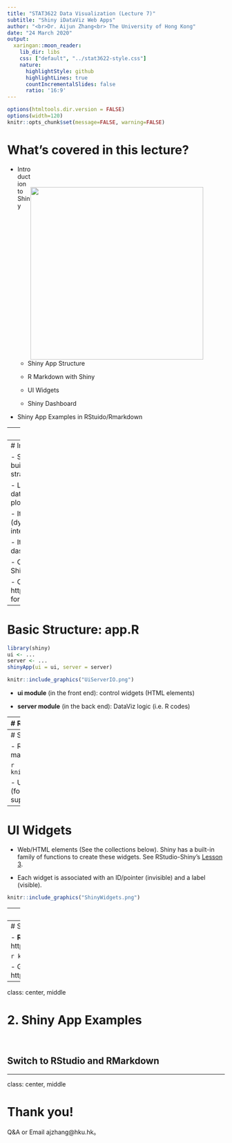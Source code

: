 ```yaml
---
title: "STAT3622 Data Visualization (Lecture 7)"
subtitle: "Shiny iDataViz Web Apps"
author: "<br>Dr. Aijun Zhang<br> The University of Hong Kong"
date: "24 March 2020"
output:
  xaringan::moon_reader:
    lib_dir: libs
    css: ["default", "../stat3622-style.css"]
    nature:
      highlightStyle: github
      highlightLines: true
      countIncrementalSlides: false
      ratio: '16:9'
---
```


```r
options(htmltools.dir.version = FALSE)
options(width=120)
knitr::opts_chunk$set(message=FALSE, warning=FALSE)
```

# What's covered in this lecture?

<img style="float: right; width: 400px; padding:50px 50px 0 0;" src="ShinyLogo.png">

- Introduction to Shiny 
  
  - Shiny App Structure
  
  - R Markdown with Shiny
  
  - UI Widgets

  - Shiny Dashboard

- Shiny App Examples in RStuido/Rmarkdown

---
class: center, middle

# 1. Introduction to Shiny 


---
# Introduction to Shiny 

- Shiny is an R package, for easy building interactive web apps straight from R.

- Linked views of interactive data visualization (compare with plotly)

- It may enable R Markdown (dynamic documents) to be interactive

- It provides tools for building dashboards …

- Click [here](https://shiny.rstudio.com/images/shiny-cheatsheet.pdf) to download the Shiny cheat sheet. 

- Click https://shiny.rstudio.com/tutorial/ for wonderful tutorials


---
# Basic Structure: app.R

```r
library(shiny)
ui <- ...
server <- ...
shinyApp(ui = ui, server = server)
```

```r
knitr::include_graphics("UiServerIO.png")
```

- **ui module** (in the front end): control widgets (HTML elements)

- **server module** (in the back end): DataViz logic (i.e. R codes)

---
# R Markdown with Shiny

- In Rmd, add "runtime: shiny" in the header

- R chunk with `shinyApp(ui=..., server=...)`

```r
shinyApp(
  # Define UI elements in the front end
  ui = fluidPage(
    titlePanel("Whatever App Title"),
    sidebarPanel(sliderInput("nbreaks", "Number of breaks:",
                             min = 6, max = 50, value = 20)),
    mainPanel(plotOutput("thisPlot"))
    ),
  # Define server logic in the back end
  server = function(input, output) {
    output$thisPlot <- renderPlot({
      hist(iris$Sepal.Length, n=input$nbreaks)
      })
  }, 
  options = list(height = 500)
)
```

- "Run Document" to generate the report with live Shiny apps


---
# Shiny makes interactive graphics! 

- Run the previous code in ["app.R"]() or in R markdown to have the following output:


```r
knitr::include_graphics("ShinyHist.png")
```

- Unfortunately, so far the Rmd:xaringan (format for this presentation) does not support Shiny yet. 



---
# UI Widgets

- Web/HTML elements (See the collections below). Shiny has a built-in family of functions to create these widgets. See RStudio-Shiny's [Lesson 3](https://shiny.rstudio.com/tutorial/written-tutorial/lesson3/).

- Each widget is associated with an ID/pointer (invisible) and a label (visible).

```r
knitr::include_graphics("ShinyWidgets.png")
```


---
# Built in Examples

In R console, run the following launch Shiny built-in examples 

```r
library(shiny)
runExample("01_hello")
runExample("02_text")
runExample("03_reactivity")
runExample("04_mpg")
runExample("05_sliders")
runExample("06_tabsets")
runExample("07_widgets")
runExample("08_html")
runExample("09_upload")
runExample("10_download")
runExample("11_timer")
```

---
# Shiny Dashboard

- **R:shinydashboard** with URL: http://rstudio.github.io/shinydashboard/index.html


```r
knitr::include_graphics("ShinyDashboard.png")
```

- Get started from here: http://rstudio.github.io/shinydashboard/get_started.html

---
class: center, middle

# 2. Shiny App Examples

<br>

## Switch to RStudio and RMarkdown


---
class: center, middle

# Thank you! 

Q&A or Email ajzhang@hku.hk。



